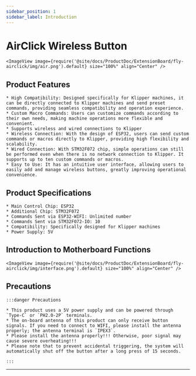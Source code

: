 ```yaml
---
sidebar_position: 1
sidebar_label: Introduction
---
```



# AirClick Wireless Button
    <ImageView image={require('@site/docs/ProductDoc/ExtensionBoard/fly-airclick/img/air.png').default} size="100%" align="Center" />



## Product Features

    * High Compatibility: Designed specifically for Klipper machines, it can be directly connected to Klipper machines and send preset commands, providing seamless compatibility and operation experience.
    * Custom Macro Commands: Users can customize commands according to their own needs, making machine operations more flexible and convenient.
    * Supports wireless and wired connections to Klipper
    * Wireless Connection: With the design of ESP32, users can send custom commands or macros directly to Klipper, providing high flexibility and scalability.
    * Wired Connection: With STM32F072 chip, simple operations can still be performed even when there is no network connection to Klipper. It supports up to ten custom commands or macros.
    * Easy to Use: It has an intuitive user interface, allowing users to easily add and manage wireless buttons, greatly improving operational convenience.

## Product Specifications

    * Main Control Chip: ESP32
    * Additional Chip: STM32F072
    * Commands Sent via ESP32-WIFI: Unlimited number
    * Commands Sent via STM32F072-IO: 10
    * Compatibility: Specifically designed for Klipper machines
    * Power Supply: 5V

## Introduction to Motherboard Functions
    <ImageView image={require('@site/docs/ProductDoc/ExtensionBoard/fly-airclick/img/interface.png').default} size="100%" align="Center" />

## Precautions

    :::danger Precautions

    * This product uses a 5V power supply and can be powered through `Type-C` or `PH2.0-2P` terminals.
    * The on-board antenna of this product can only receive button signals. If you need to connect to WIFI, please install the antenna properly; the antenna terminal is `IPEX3`.
    * Please install the antenna properly!!! Otherwise, poor signal may cause severe overheating!!!
    * Please note that to prevent accidental triggering, the system will automatically shut off the button after a long press of 15 seconds.

    ::: 

---